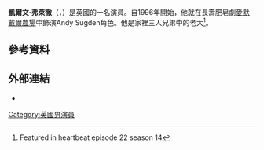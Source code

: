 '''凱爾文·弗萊徹'''（'''{{lang-en|Kelvin Fletcher}}'''，{{bd|1984年|1月17日}}）是英國的一名演員。自1996年開始，他就在長壽肥皂劇[[愛默戴爾農場|愛默戴爾農場]]中飾演Andy Sugden角色。他是家裡三人兄弟中的老大<ref name=damage>{{cite news| title=TV star questioned over 'damage'| url=http://news.bbc.co.uk/1/hi/england/manchester/3583623.stm| date=30 March 2004| work=[[BBC_News|BBC News]]| accessdate=2014-10-02| archive-date=2009-02-15| archive-url=https://web.archive.org/web/20090215053626/http://news.bbc.co.uk/1/hi/england/manchester/3583623.stm| dead-url=no}}
Featured in heartbeat episode 22  season 14</ref>。
==參考資料==
{{reflist}}
==外部連結==
* {{IMDb name|0282054}}
[[Category:英國男演員|Category:英國男演員]]